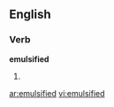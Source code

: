 ==English==

===Verb===
'''emulsified'''

# {{present participle of|[[emulsify]]}}

[[ar:emulsified]]
[[vi:emulsified]]